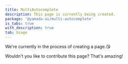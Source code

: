 ```yaml
---
title: MultiAutocomplete
description: This page is currently being created.
package: '@yamada-ui/multi-autocomplete'
is_tabs: true
with_description: true
tab: Usage
---
```


We're currently in the process of creating a page.😘

Wouldn't you like to contribute this page? That's amazing!
